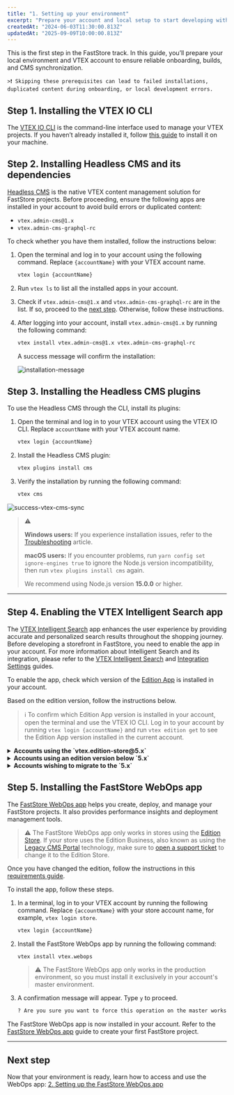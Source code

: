 ```yaml
---
title: "1. Setting up your environment"
excerpt: "Prepare your account and local setup to start developing with FastStore."
createdAt: "2024-06-03T11:30:00.813Z"
updatedAt: "2025-09-09T10:00:00.813Z"
---
```


This is the first step in the FastStore track. In this guide, you’ll prepare your local environment and VTEX account to ensure reliable onboarding, builds, and CMS synchronization.

    >❗️ Skipping these prerequisites can lead to failed installations, duplicated content during onboarding, or local development errors.

## Step 1. Installing the VTEX IO CLI

The [VTEX IO CLI](https://developers.vtex.com/vtex-developer-docs/docs/vtex-io-documentation-vtex-io-cli-installation-and-command-reference) is the command-line interface used to manage your VTEX projects. If you haven’t already installed it, follow [this guide](https://developers.vtex.com/vtex-developer-docs/docs/vtex-io-documentation-vtex-io-cli-installation-and-command-reference) to install it on your machine.

## Step 2. Installing Headless CMS and its dependencies

[Headless CMS](https://developers.vtex.com/docs/guides/faststore/headless-cms-overview) is the native VTEX content management solution for FastStore projects. Before proceeding, ensure the following apps are installed in your account to avoid build errors or duplicated content:

- `vtex.admin-cms@1.x`
- `vtex.admin-cms-graphql-rc`

To check whether you have them installed, follow the instructions below:

1. Open the terminal and log in to your account using the following command. Replace `{accountName}` with your VTEX account name.

   ```bash
   vtex login {accountName}
   ```

2. Run `vtex ls` to list all the installed apps in your account.
3. Check if `vtex.admin-cms@1.x` and `vtex.admin-cms-graphql-rc` are in the list. If so, proceed to the [next step](#step-3-installing-headless-cms-plugins). Otherwise, follow these instructions.

4. After logging into your account, install `vtex.admin-cms@1.x` by running the following command:

   ```bash
   vtex install vtex.admin-cms@1.x vtex.admin-cms-graphql-rc
   ```

   A success message will confirm the installation:

   ![installation-message](https://vtexhelp.vtexassets.com/assets/docs/src/cms-install___7144afabf5a895ba92905926808507b2.png)

## Step 3. Installing the Headless CMS plugins

To use the Headless CMS through the CLI, install its plugins:

1. Open the terminal and log in to your VTEX account using the VTEX IO CLI. Replace `accountName` with your VTEX account name.

   ```bash
   vtex login {accountName}
   ```

2. Install the Headless CMS plugin:

   ```bash
   vtex plugins install cms
   ```

3. Verify the installation by running the following command:

   ```bash
   vtex cms
   ```

![success-vtex-cms-sync](https://vtexhelp.vtexassets.com/assets/docs/src/faststore-vtex-cms___460365970fb39c94e300b9fbd497e17e.png)

> ⚠️
>
> **Windows users:** If you experience installation issues, refer to the [Troubleshooting](https://developers.vtex.com/docs/guides/faststore/troubleshooting-error-installing-headless-cms) article.
>
> **macOS users:** If you encounter problems, run `yarn config set ignore-engines true` to ignore the Node.js version incompatibility, then run `vtex plugins install cms` again.
>
> We recommend using Node.js version **15.0.0** or higher.

---

## Step 4. Enabling the VTEX Intelligent Search app

The [VTEX Intelligent Search](https://help.vtex.com/tracks/vtex-intelligent-search) app enhances the user experience by providing accurate and personalized search results throughout the shopping journey.
Before developing a storefront in FastStore, you need to enable the app in your account. For more information about Intelligent Search and its integration, please refer to the [VTEX Intelligent Search](https://help.vtex.com/tracks/vtex-intelligent-search) and [Integration Settings](https://help.vtex.com/en/tracks/vtex-intelligent-search--19wrbB7nEQcmwzDPl1l4Cb/6wKQgKmu2FT6084BJT7z5V) guides.

To enable the app, check which version of the [Edition App](https://developers.vtex.com/docs/guides/vtex-io-documentation-edition-app) is installed in your account.

Based on the edition version, follow the instructions below.

> ℹ️ To confirm which Edition App version is installed in your account, open the terminal and use the VTEX IO CLI. Log in to your account by running `vtex login {accountName}` and run `vtex edition get` to see the Edition App version installed in the current account.

<details>
<summary><b>Accounts using the `vtex.edition-store@5.x`</b></summary>

If your account is using the `vtex.edition-store@5.x` major version, the VTEX Intelligent Search app is already included, and you must integrate it via VTEX Admin.

To integrate VTEX Intelligent Search, go to the VTEX Admin, access **Store Settings > Intelligent Search > Integrations**, and click `START INTEGRATION`.

</details>

<details>
<summary><b>Accounts using an edition version below `5.x`</b></summary>

1. In the VTEX IO CLI, log in to your VTEX account by running `vtex login {accountName}`. Remember to replace the value between curly brackets with your account name.
2. If the VTEX Intelligent Search app is not installed in your account, run the following command to install it:

   ```bash
   vtex install vtex.search-resolver@1.x vtex.admin-search@1.x
   ```

After successfully installing the app, access VTEX Admin, navigate to **Store Settings > Intelligent Search > Integrations**, and click `START INTEGRATION`.

</details>

<details>
<summary><b>Accounts wishing to migrate to the `5.x`</b></summary>

If you are using a different major version and want to migrate, please [open a ticket with VTEX Support](https://help.vtex.com/en/support) and request the installation of the Edition Store `vtex.edition-store@5.x`.

</details>

## Step 5. Installing the FastStore WebOps app

The [FastStore WebOps app](https://developers.vtex.com/docs/guides/faststore/1-onboarding-overview) helps you create, deploy, and manage your FastStore projects. It also provides performance insights and deployment management tools.

> ⚠️ The FastStore WebOps app only works in stores using the [Edition Store](https://developers.vtex.com/docs/guides/vtex-io-documentation-edition-app#list-of-native-edition-apps). If your store uses the Edition Business, also known as using the [Legacy CMS Portal](https://help.vtex.com/es/tracks/cms--2YcpgIljVaLVQYMzxQbc3z/1oN446gRGcR2s70RvBCAmj) technology, make sure to [open a support ticket](https://help.vtex.com/en/support) to change it to the Edition Store.

Once you have changed the edition, follow the instructions in this [requirements guide](https://developers.vtex.com/docs/guides/faststore/getting-started-requirements#install-the-vtex-io-cli-on-your-machine).

To install the app, follow these steps.

1. In a terminal, log in to your VTEX account by running the following command. Replace `{accountName}` with your store account name, for example, `vtex login store`.

   ```bash
   vtex login {accountName}
   ```

2. Install the FastStore WebOps app by running the following command:

   ```bash
   vtex install vtex.webops
   ```

   > ⚠️ The FastStore WebOps app only works in the production environment, so you must install it exclusively in your account's master environment.

3. A confirmation message will appear. Type `y` to proceed.

   ```bash
   ? Are you sure you want to force this operation on the master workspace on the account store? » (y/N)
   ```

The FastStore WebOps app is now installed in your account. Refer to the [FastStore WebOps app](https://developers.vtex.com/docs/guides/faststore/1-onboarding-overview) guide to create your first FastStore project.

---

## Next step

Now that your environment is ready, learn how to access and use the WebOps app: [2. Setting up the FastStore WebOps app](https://developers.vtex.com/docs/guides/faststore/1-onboarding-overview)
